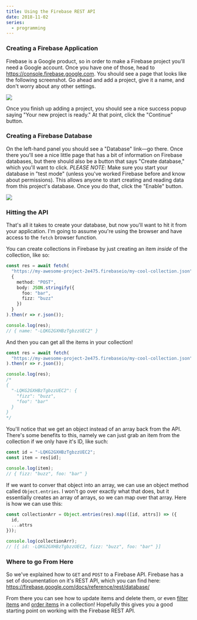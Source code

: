 ```yaml
---
title: Using the Firebase REST API
date: 2018-11-02
series:
  - programming
---
```


### Creating a Firebase Application

Firebase is a Google product, so in order to make a Firebase project you'll need a Google account.
Once you have one of those, head to https://console.firebase.google.com.
You should see a page that looks like the following screenshot.
Go ahead and add a project, give it a name, and don't worry about any other settings.

![](./assets/images/fb-01.png)

Once you finish up adding a project, you should see a nice success popup saying "Your new project is ready."
At that point, click the "Continue" button.

### Creating a Firebase Database

On the left-hand panel you should see a "Database" link—go there.
Once there you'll see a nice little page that has a bit of information on Firebase databases, but there should also be a button that says "Create database," which you'll want to click.
_*PLEASE NOTE*_: Make sure you start your database in "test mode" (unless you've worked Firebase before and know about permissions).
This allows anyone to start creating and reading data from this project's database.
Once you do that, click the "Enable" button.

![](./assets/images/fb-02.png)

### Hitting the API

That's all it takes to create your database, but now you'll want to hit it from your application.
I'm going to assume you're using the browser and have access to the `fetch` browser function.

You can create collections in Firebase by just creating an item _inside_ of the collection, like so:

```ts
const res = await fetch(
  "https://my-awesome-project-2e475.firebaseio/my-cool-collection.json",
  {
    method: "POST",
    body: JSON.stringify({
      foo: "bar",
      fizz: "buzz"
    })
  }
).then(r => r.json());

console.log(res);
// { name: "-LQKG2GXHBzTgbzzUEC2" }
```

And then you can get all the items in your collection!

```ts
const res = await fetch(
  "https://my-awesome-project-2e475.firebaseio/my-cool-collection.json"
).then(r => r.json());

console.log(res);
/*
{
  "-LQKG2GXHBzTgbzzUEC2": {
    "fizz": "buzz",
    "foo": "bar"
  }
}
*/
```

You'll notice that we get an object instead of an array back from the API.
There's some benefits to this, namely we can just grab an item from the collection if we only have it's ID, like such:

```ts
const id = "-LQKG2GXHBzTgbzzUEC2";
const item = res[id];

console.log(item);
// { fizz: "buzz", foo: "bar" }
```

If we want to conver that object into an array, we can use an object method called `Object.entries`.
I won't go over exactly what that does, but it essentially creates an array of arrays, so we can map over that array.
Here is how we can use this:

```ts
const collectionArr = Object.entries(res).map(([id, attrs]) => ({
  id,
  ...attrs
}));

console.log(collectionArr);
// [{ id: -LQKG2GXHBzTgbzzUEC2, fizz: "buzz", foo: "bar" }]
```

### Where to go From Here

So we've explained how to `GET` and `POST` to a Firebase API.
Firebase has a set of documentation on it's REST API, which you can find here:
https://firebase.google.com/docs/reference/rest/database/

From there you can see how to update items and delete them, or even [filter items] and [order items] in a collection!
Hopefully this gives you a good starting point on working with the Firebase REST API.

[filter items]: https://firebase.google.com/docs/database/rest/retrieve-data#section-rest-filtering
[order items]: https://firebase.google.com/docs/database/rest/retrieve-data#section-rest-ordered-data
